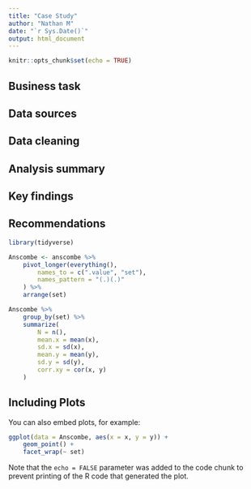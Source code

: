 ```yaml
---
title: "Case Study"
author: "Nathan M"
date: "`r Sys.Date()`"
output: html_document
---
```


```r
knitr::opts_chunk$set(echo = TRUE)
```

## Business task

## Data sources

## Data cleaning

## Analysis summary

## Key findings

## Recommendations

```r
library(tidyverse)

Anscombe <- anscombe %>%
	pivot_longer(everything(),
		names_to = c(".value", "set"),
		names_pattern = "(.)(.)"
	) %>%
	arrange(set)

Anscombe %>%
	group_by(set) %>%
	summarize(
		N = n(), 
		mean.x = mean(x), 
		sd.x = sd(x), 
		mean.y = mean(y), 
		sd.y = sd(y), 
		corr.xy = cor(x, y)
	)
```

## Including Plots

You can also embed plots, for example:

```r
ggplot(data = Anscombe, aes(x = x, y = y)) +
	geom_point() +
	facet_wrap(~ set)
```

Note that the `echo = FALSE` parameter was added to the code chunk to prevent printing of the R code that generated the plot.
